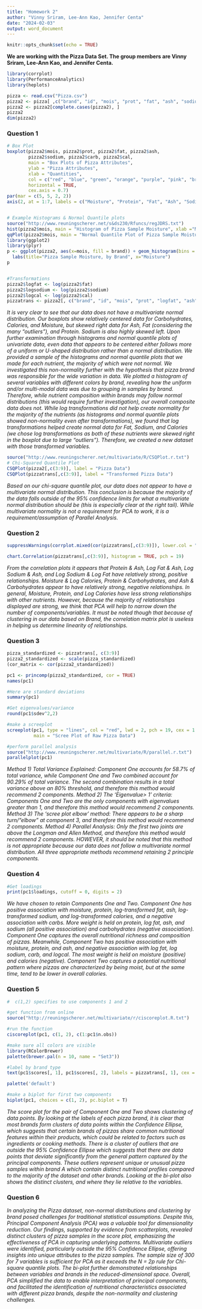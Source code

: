```yaml
---
title: "Homework 2"
author: "Vinny Sriram, Lee-Ann Kao, Jennifer Centa"
date: "2024-02-03"
output: word_document
---
```


```r
knitr::opts_chunk$set(echo = TRUE)
```

**We are working with the Pizza Data Set. The group members are Vinny Sriram, Lee-Ann Kao, and Jennifer Centa.**

```r
library(corrplot)
library(PerformanceAnalytics)
library(heplots)

pizza <- read.csv("Pizza.csv")
pizza2 <- pizza[ ,c("brand", "id", "mois", "prot", "fat", "ash", "sodium", "carb", "cal")]
pizza2 <- pizza2[complete.cases(pizza2), ]
pizza2
dim(pizza2)
```


### Question 1

```r
# Box Plot
boxplot(pizza2$mois, pizza2$prot, pizza2$fat, pizza2$ash,
        pizza2$sodium, pizza2$carb, pizza2$cal,
        main = "Box Plots of Pizza Attributes",
        ylab = "Pizza Attributes",
        xlab = "Quantities",
        col = c("red", "blue", "green", "orange", "purple", "pink", "brown"),
        horizontal = TRUE,
        cex.axis = 0.7)
par(mar = c(5, 5, 2, 2))
axis(2, at = 1:7, labels = c("Moisture", "Protein", "Fat", "Ash", "Sodium", "Carbohydrates", "Calories"), las = 2, cex.axis = 0.7)


# Example Histograms & Normal Quantile plots
source("http://www.reuningscherer.net/s&ds230/Rfuncs/regJDRS.txt")
hist(pizza2$mois, main = "Histogram of Pizza Sample Moisture", xlab ="Moisture", col = "magenta", breaks = 10)
qqPlot(pizza2$mois, main = "Normal Quantile Plot of Pizza Sample Moisture", ylab = "Moisutre", pch = 19)
library(ggplot2)
library(plyr)
p <- ggplot(pizza2, aes(x=mois, fill = brand)) + geom_histogram(bins = 75) + 
  labs(title="Pizza Sample Moisture, by Brand", x="Moisture")
p


#Transformations
pizza2$logfat <- log(pizza2$fat)
pizza2$logsodium <- log(pizza2$sodium)
pizza2$logcal <- log(pizza2$cal)
pizzatrans <- pizza2[, c("brand", "id", "mois", "prot", "logfat", "ash", "logsodium", "carb", "logcal")]
```
*It is very clear to see that our data does not have a multivariate normal distribution. Our boxplots show relatively centered data for Carbohydrates, Calories, and Moisture, but skewed right data for Ash, Fat (considering the many "outliers"), and Protein. Sodium is also highly skewed left. Upon further examination through histograms and normal quantile plots of univariate data, even data that appears to be centered either follows more of a uniform or U-shaped distribution rather than a normal distribution. We provided a sample of the histograms and normal quantile plots that we made for each nutrient, the majority of which were not normal.*
*We investigated this non-normality further with the hypothesis that pizza brand was responsible for the wide variation in data. We plotted a histogram of several variables with different colors by brand, revealing how the uniform and/or multi-modal data was due to grouping in samples by brand. Therefore, while nutrient composition within brands may follow normal distributions (this would require further investigation), our overall composite data does not.*
*While log transformations did not help create normality for the majority of the nutrients (as histograms and normal quantile plots showed non-normality even after transformations), we found that log transformations helped create normal data for Fat, Sodium, and Calories (we chose log transformations as both of these nutrients were skewed right in the boxplot due to large "outliers"). Therefore, we created a new dataset with those transformed variables.*

```r
source("http://www.reuningscherer.net/multivariate/R/CSQPlot.r.txt")
# Chi-Squared Quantile Plot
CSQPlot(pizza2[,c(3:9)], label = "Pizza Data")
CSQPlot(pizzatrans[,c(3:9)], label = "Transformed Pizza Data")
```
*Based on our chi-square quantile plot, our data does not appear to have a multivariate normal distribution. This conclusion is because the majority of the data falls outside of the 95% confidence limits for what a multivariate normal distribution should be (this is especially clear at the right tail). While multivariate normality is not a requirement for PCA to work, it is a requirement/assumption of Parallel Analysis.*

### Question 2

```r
suppressWarnings(corrplot.mixed(cor(pizzatrans[,c(3:9)]), lower.col = "black", upper = "ellipse", tl.col = "black", number.cex = .7, order = "hclust", tl.pos = "lt", tl.cex = .7))

chart.Correlation(pizzatrans[,c(3:9)], histogram = TRUE, pch = 19)
```

*From the correlation plots it appears that Protein & Ash, Log Fat & Ash, Log Sodium & Ash, and Log Sodium & Log Fat have relatively strong, positive relationships. Moisture & Log Calories, Protein & Carbohydrates, and Ash & Carbohydrates appear to have relatively strong, negative relationships. In general, Moisture, Protein, and Log Calories have less strong relationships with other nutrients. However, because the majority of relationships displayed are strong, we think that PCA will help to narrow down the number of components/variables. It must be noted though that because of clustering in our data based on Brand, the correlation matrix plot is useless in helping us determine linearity of relationships.*

### Question 3

```r
pizza_standardized <- pizzatrans[, c(3:9)]
pizza2_standardized <- scale(pizza_standardized)
(cor_matrix <- cor(pizza2_standardized))

pc1 <- princomp(pizza2_standardized, cor = TRUE)
names(pc1)

#Here are standard deviations
summary(pc1)

#Get eigenvalues/variance
round(pc1$sdev^2,2)

#make a screeplot  
screeplot(pc1, type = "lines", col = "red", lwd = 2, pch = 19, cex = 1.2, 
          main = "Scree Plot of Raw Pizza Data")

#perform parallel analysis
source("http://www.reuningscherer.net/multivariate/R/parallel.r.txt")
parallelplot(pc1)
```
*Method 1) Total Variance Explained: Component One accounts for 58.7% of total variance, while Component One and Two combined account for 90.29% of total variance. The second combination results in a total variance above an 80% threshold, and therefore this method would recommend 2 components.*
*Method 2) The 'Eigenvalue> 1' criteria: Components One and Two are the only components with eigenvalues greater than 1, and therefore this method would recommend 2 components.*
*Method 3) The 'scree plot elbow' method: There appears to be a sharp turn/"elbow" at component 3, and therefore this method would recommend 2 components.*
*Method 4) Parallel Analysis: Only the first two joints are above the Longman and Allen Method, and therefore this method would recommend 2 components. HOWEVER, it should be noted that this method is not appropriate because our data does not follow a multivariate normal distribution.*
*All three appropriate methods recommend retaining 2 principle components.*


### Question 4
```r
#Get loadings
print(pc1$loadings, cutoff = 0, digits = 2)
```
*We have chosen to retain Components One and Two. Component One has positive association with moisture, protein, log-transformed fat, ash, log-transformed sodium, and log-transformed calories, and a negative association with carbs. More weight is held on protein, log fat, ash, and sodium (all positive association) and carbohydrates (negative association). Component One captures the overall nutritional richness and composition of pizzas. Meanwhile, Component Two has positive association with moisture, protein, and ash, and negative association with log fat, log sodium, carb, and logcal. The most weight is held on moisture (positive) and calories (negative). Component Two captures a potential nutritional pattern where pizzas are characterized by being moist, but at the same time, tend to be lower in overall calories.*


### Question 5

```r
#  c(1,2) specifies to use components 1 and 2

#get function from online
source("http://reuningscherer.net/multivariate/r/ciscoreplot.R.txt")

#run the function
ciscoreplot(pc1, c(1, 2), c(1:pc1$n.obs))

#make sure all colors are visible
library(RColorBrewer)
palette(brewer.pal(n = 10, name = "Set3"))

#label by brand type
text(pc1$scores[, 1], pc1$scores[, 2], labels = pizzatrans[, 1], cex = 0.5, col = (as.numeric(factor(pizzatrans[, 1]))))

palette('default')

#make a biplot for first two components
biplot(pc1, choices = c(1, 2), pc.biplot = T)
```
*The score plot for the pair of Component One and Two shows clustering of data points. By looking at the labels of each pizza brand, it is clear that most brands form clusters of data points within the Confidence Ellipse, which suggests that certain brands of pizzas share common nutritional features within their products, which could be related to factors such as ingredients or cooking methods. There is a cluster of outliers that are outside the 95% Confidence Ellipse which suggests that there are data points that deviate significantly from the general pattern captured by the principal components. These outliers represent unique or unusual pizza samples within brand A which contain distinct nutritional profiles compared to the majority of the dataset and other brands. Looking at the bi-plot also shows the distinct clusters, and where they lie relative to the variables.*

### Question 6

*In analyzing the Pizza dataset, non-normal distributions and clustering by brand posed challenges for traditional statistical assumptions. Despite this, Principal Component Analysis (PCA) was a valuable tool for dimensionality reduction. Our findings, supported by evidence from scatterplots, revealed distinct clusters of pizza samples in the score plot, emphasizing the effectiveness of PCA in capturing underlying patterns. Multivariate outliers were identified, particularly outside the 95% Confidence Ellipse, offering insights into unique attributes to the pizza samples. The sample size of 300 for 7 variables is sufficient for PCA as it exceeds the N = 2p rule for Chi-square quantile plots. The bi-plot further demonstrated relationships between variables and brands in the reduced-dimensional space. Overall, PCA simplified the data to enable interpretation of principal components, and facilitated the identification of nutritional characteristics associated with different pizza brands, despite the non-normality and clustering challenges.*
